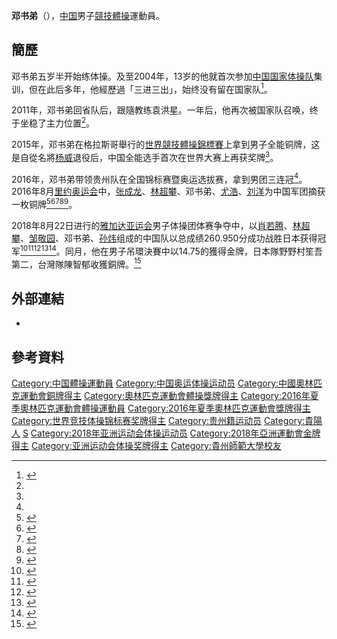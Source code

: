 {{NoteTA|G1=Sports}}
{{Infobox gymnast 
|name= 邓书弟
|image=
|imagesize=
|caption=
|fullname= 邓书弟
|altname=
|nickname=
|country= {{CHN}}
|formercountry=
|birthdate= {{Birth date and age|1991|9|10}}
|birthplace={{CHN}}[[贵州省|贵州省]][[貴陽市|貴陽市]]
|hometown=
|residence= {{CHN}}[[北京市|北京市]]
|height=
|discipline= 
|level= 
|natlteam=
|club= 國家隊
|gym=
|collegeteam= [[貴州師範大學|貴州師範大學]]
|headcoach= 
|assistcoach= 
|formercoach=
|eponymousskills=
|retired=
| show-medals = yes
| medaltemplates =
{{MedalCountry | {{CHN}} }}
{{MedalCompetition|[[奧林匹克運動會|奧林匹克運動會]]}}
{{MedalBronze| [[2016年夏季奧林匹克運動會|2016年 里約熱內盧]] |[[2016年夏季奧林匹克運動會體操男子團體比賽|男子團體]]}}
{{MedalCompetition|[[世界競技體操錦標賽|世界競技體操錦標賽]]}}
{{MedalGold  |[[2014年世界競技體操錦標賽|2014年 南寧]]|男子團體}}
{{MedalGold  |[[2018年世界競技體操錦標賽|2018年 多哈]]|男子團體}}
{{MedalSilver|[[2019年世界競技體操錦標賽|2019年 斯图加特]]|男子團體}}
{{MedalBronze|[[2015年世界競技體操錦標賽|2015年 格拉斯哥]]|男子團體}}
{{MedalBronze|[[2015年世界競技體操錦標賽|2015年 格拉斯哥]]|個人全能}}
{{MedalBronze|[[2015年世界競技體操錦標賽|2015年 格拉斯哥]]|雙杠}}
{{MedalCompetition|[[亞洲運動會|亞洲運動會]]}}
{{MedalGold | [[2018年亞洲運動會|2018年 雅加達]] | [[2018年亞洲運動會體操比賽|男子團體]] }}
{{MedalGold | [[2018年亞洲運動會|2018年 雅加達]] | [[2018年亞洲運動會體操比賽|男子吊環]] }}
}}

'''邓书弟'''（{{bd|1991年|9月10日}}），[[中国|中国]]男子[[競技體操|競技體操]]運動員。

==簡歷==
邓书弟五岁半开始练体操。及至2004年，13岁的他就首次参加[[中国国家体操队|中国国家体操队]]集训，但在此后多年，他經歷過「三进三出」，始终没有留在国家队<ref name="贵州小伙">{{zh-cn}}{{cite news|title=贵州小伙儿邓书弟：尽力了 仍是家乡骄傲|url=http://sports.sina.com.cn/others/ticao/2016-08-09/doc-ifxutfyw0948863.shtml|agency=新华网|date=2016-08-09|accessdate=2016-08-09|archive-date=2017-03-28|archive-url=https://web.archive.org/web/20170328214944/http://sports.sina.com.cn/others/ticao/2016-08-09/doc-ifxutfyw0948863.shtml|dead-url=no}}</ref>。

2011年，邓书弟回省队后，跟隨教练袁洪星。一年后，他再次被国家队召唤，终于坐稳了主力位置<ref name="贵州小伙"/>。

2015年，邓书弟在格拉斯哥舉行的[[2015年世界競技體操錦標賽|世界競技體操錦標賽]]上拿到男子全能铜牌，这是自從名將[[杨威|杨威]]退役后，中国全能选手首次在世界大赛上再获奖牌<ref name="贵州小伙"/>。

2016年，邓书弟带领贵州队在全国锦标赛暨奥运选拔赛，拿到男团三连冠<ref name="贵州小伙"/>。2016年8月[[2016年里约奥运会|里约奥运会]]中，[[张成龙|张成龙]]、[[林超攀|林超攀]]、邓书弟、[[尤浩|尤浩]]、[[刘洋_(体操运动员)|刘洋]]为中国军团摘获一枚铜牌<ref>{{cite news |title=中国体操男团获铜牌 徐州亲人再为尤浩加油 |url=http://www.chinanews.com/ty/2016/08-09/7966133.shtml |accessdate=2021-08-13 |work=中国新闻网 |agency=中国新闻网 |archive-date=2021-08-13 |archive-url=https://web.archive.org/web/20210813063155/http://www.chinanews.com/ty/2016/08-09/7966133.shtml |dead-url=no }}</ref><ref>{{cite news |title=高清：里约奥运会体操男团决赛 中国队摘铜 |url=http://sports.people.com.cn/n1/2016/0809/c14820-28620891-5.html |accessdate=2021-08-13 |work=人民网 |agency=人民网 |archive-date=2021-08-13 |archive-url=https://web.archive.org/web/20210813063051/http://sports.people.com.cn/n1/2016/0809/c14820-28620891-5.html |dead-url=no }}</ref><ref>{{cite news |title=里约奥运会体操男团决赛 中国队摘铜 |url=https://cn.chinadaily.com.cn/2016olympics/2016-08/09/content_26396287.htm |accessdate=2021-08-13 |work=中国日报 |agency=中国日报 |archive-date=2021-08-13 |archive-url=https://web.archive.org/web/20210813063027/https://cn.chinadaily.com.cn/2016olympics/2016-08/09/content_26396287.htm |dead-url=no }}</ref><ref>{{cite news |title=体操男团中国摘铜无缘三连冠 日本夺冠俄罗斯亚军 |url=http://www.xinhuanet.com/world/2016-08/09/c_129215574.htm |accessdate=2021-08-13 |work=新华网 |agency=新华网 |archive-date=2021-08-13 |archive-url=https://web.archive.org/web/20210813063024/http://www.xinhuanet.com/world/2016-08/09/c_129215574.htm |dead-url=no }}</ref><ref>{{cite news |title=中国男子体操队暂列榜首 尤浩喜获两项决赛资格-搜狐体育 |url=http://2016.sohu.com/20160807/n462976223.shtml |accessdate=2021-08-13 |work=搜狐网 |archive-date=2021-08-13 |archive-url=https://web.archive.org/web/20210813063026/http://2016.sohu.com/20160807/n462976223.shtml |dead-url=no }}</ref>。

2018年8月22日进行的[[2018年雅加达亚运会|雅加达亚运会]]男子体操团体赛争夺中，以[[肖若腾|肖若腾]]、[[林超攀|林超攀]]、[[邹敬园|邹敬园]]、邓书弟、[[孙炜|孙炜]]组成的中国队以总成绩260.950分成功战胜日本获得冠军<ref>{{cite news |title=中国体操男团力压日本摘金 中国台北队位列第四 |url=https://world.huanqiu.com/article/9CaKrnKbHtT |accessdate=2021-08-12 |work=环球网 |agency=环球网 |archive-date=2021-08-12 |archive-url=https://web.archive.org/web/20210812121916/https://world.huanqiu.com/article/9CaKrnKbHtT |dead-url=no }}</ref><ref>{{cite news |title=中国队包揽亚运会体操男女团体冠军 |url=http://www.xinhuanet.com/sports/2018-08/23/c_1123311400.htm |accessdate=2021-08-12 |work=新华网 |agency=新华网 |archive-date=2021-08-12 |archive-url=https://web.archive.org/web/20210812121906/http://www.xinhuanet.com/sports/2018-08/23/c_1123311400.htm |dead-url=no }}</ref><ref>{{cite news |title=与日本一队相争，中国体操男团还能夺冠吗？ |url=http://japan.people.com.cn/n1/2018/0823/c35421-30245438.html |accessdate=2021-08-12 |work=人民网 |agency=人民网 |archive-date=2021-08-12 |archive-url=https://web.archive.org/web/20210812121908/http://japan.people.com.cn/n1/2018/0823/c35421-30245438.html |dead-url=no }}</ref><ref>{{cite news |title=亚运会体操男团决赛，中国队战胜日本重夺冠军 |url=https://www.thepaper.cn/newsDetail_forward_2371492 |accessdate=2021-08-12 |work=澎湃新闻 |agency=澎湃新闻 |archive-date=2021-08-12 |archive-url=https://web.archive.org/web/20210812121920/https://www.thepaper.cn/newsDetail_forward_2371492 |dead-url=no }}</ref><ref>{{cite news |title=亚运会体操项目落幕 中国体育代表团揽获8枚金牌 |url=http://news.cctv.com/2018/08/25/ARTIZgJmBjunX8wG38Aco4sD180825.shtml |accessdate=2021-08-12 |work=央视网 |agency=央视网 |archive-date=2021-08-12 |archive-url=https://web.archive.org/web/20210812123023/http://news.cctv.com/2018/08/25/ARTIZgJmBjunX8wG38Aco4sD180825.shtml |dead-url=no }}</ref>。同月，他在男子吊環決賽中以14.75的獲得金牌，日本隊野野村笙吾第二，台灣隊陳智郁收獲銅牌。<ref>{{cite news|url=https://sports.xinhuanet.com/c/2018-08/23/c_1123318675.html|title=中國選手鄧書弟獲得男子吊環冠軍|date=2018-08-23|newspaper=新華網體育|access-date=27 Aug 2018}}{{Dead link|date=2019年5月 |bot=InternetArchiveBot |fix-attempted=yes }}</ref>

==外部連結==
*{{Fig|id=16393|name=Deng Shudi}}

== 參考資料 ==
{{Reflist}}
 
{{DEFAULTSORT:Deng, Shudi}}
[[Category:中国體操運動員|Category:中国體操運動員]]
[[Category:中国奥运体操运动员|Category:中国奥运体操运动员]]
[[Category:中國奧林匹克運動會銅牌得主|Category:中國奧林匹克運動會銅牌得主]]
[[Category:奧林匹克運動會體操獎牌得主|Category:奧林匹克運動會體操獎牌得主]]
[[Category:2016年夏季奧林匹克運動會體操運動員|Category:2016年夏季奧林匹克運動會體操運動員]]
[[Category:2016年夏季奧林匹克運動會獎牌得主|Category:2016年夏季奧林匹克運動會獎牌得主]]
[[Category:世界竞技体操锦标赛奖牌得主|Category:世界竞技体操锦标赛奖牌得主]]
[[Category:贵州籍运动员|Category:贵州籍运动员]]
[[Category:貴陽人|Category:貴陽人]]
[[Category:邓姓|S]]
[[Category:2018年亚洲运动会体操运动员|Category:2018年亚洲运动会体操运动员]]
[[Category:2018年亞洲運動會金牌得主|Category:2018年亞洲運動會金牌得主]]
[[Category:亚洲运动会体操奖牌得主|Category:亚洲运动会体操奖牌得主]]
[[Category:貴州師範大學校友|Category:貴州師範大學校友]]